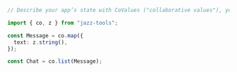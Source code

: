 ```ts
// Describe your app’s state with CoValues ("collaborative values"), your new cloud-synced building blocks.

import { co, z } from "jazz-tools";

const Message = co.map({
  text: z.string(),
});

const Chat = co.list(Message);
```

